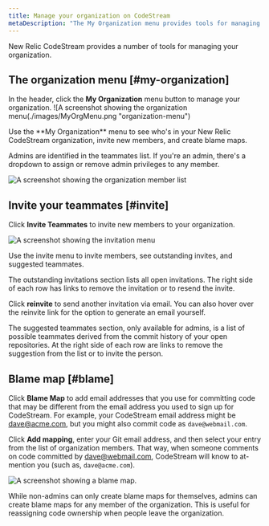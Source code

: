 ```yaml
---
title: Manage your organization on CodeStream
metaDescription: "The My Organization menu provides tools for managing the members of your team, as well as the emails used by your teammates when committing code."
---
```





New Relic CodeStream provides a number of tools for managing your organization.

## The organization menu [#my-organization]

In the header, click the **My Organization** menu button to manage your organization.
!\[A screenshot showing the organization menu(./images/MyOrgMenu.png "organization-menu")
<figcaption>Use the **My Organization** menu to see who's in your New Relic CodeStream organization, invite new members, and create blame maps.</figcaption>

Admins are identified in the teammates list. If you're an admin, there's a dropdown to assign or remove admin privileges to any member.

<img
  src={myOrgMembers}
  title="organization-members"
  alt="A screenshot showing the organization member list"
/>

## Invite your teammates [#invite]

Click **Invite Teammates** to invite new members to your organization.

<img
  src={myOrgInvite}
  title="invite-menu"
  alt="A screenshot showing the invitation menu"
/>
<figcaption>Use the invite menu to invite members, see outstanding invites, and suggested teammates.</figcaption>

The outstanding invitations section lists all open invitations. The right side of each row has links to remove the invitation or to resend the invite.

Click **reinvite** to send another invitation via email. You can also hover over the reinvite link for the option to generate an email yourself.

The suggested teammates section, only available for admins, is a list of possible teammates derived from the commit history of your open repositories. At the right side of each row are links to remove the suggestion from the list or to invite the person.

## Blame map [#blame]

Click **Blame Map** to add email addresses that you use for committing code that may be different from the email address you used to sign up for CodeStream. For example, your CodeStream email address might be [dave@acme.com](mailto:dave@acme.com), but you might also commit code as `dave@webmail.com`.

Click **Add mapping**, enter your Git email address, and then select your entry from the list of organization members. That way, when someone comments on code committed by [dave@webmail.com](mailto:dave@webmail.com), CodeStream will know to at-mention you (such as, `dave@acme.com`).

<img
  src={myOrgBlameMap}
  title="blame-map"
  alt="A screenshot showing a blame map."
/>

While non-admins can only create blame maps for themselves, admins can create blame maps for any member of the organization. This is useful for reassigning code ownership when people leave the organization.
